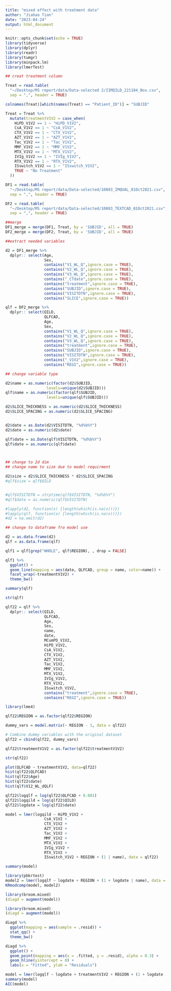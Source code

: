 ```yaml
---
title: "mixed effect with treatment data"
author: "Jiahao Tian"
date: "2023-04-24"
output: html_document
---
```


```r
knitr::opts_chunk$set(echo = TRUE)
library(tidyverse)
library(dplyr)
library(readr)
library(tumgr)
library(minpack.lm)
library(lmerTest)
```

```R
## creat treatment column

Treat = read.table(
  "~/Desktop/MS report/data/Data-selected 2/IIMQILD_221104_Box.csv", 
  sep = ",", header = TRUE)

colnames(Treat)[which(names(Treat) == "Patient_ID")] = "SUBJID"

Treat = Treat %>%
  mutate(treatmentV1V2 = case_when(
    HiPD_V1V2 == 1 ~ "HiPD_V1V2",
    CsA_V1V2 == 1 ~ "CsA_V1V2",
    CTX_V1V2 == 1 ~ "CTX_V1V2",
    AZT_V1V2 == 1 ~ "AZT_V1V2",
    Tac_V1V2 == 1 ~ "Tac_V1V2",
    MMF_V1V2 == 1 ~ "MMF_V1V2",
    MTX_V1V2 == 1 ~ "MTX_V1V2",
    IVIg_V1V2 == 1 ~ "IVIg_V1V2",
    RTX_V1V2 == 1 ~ "RTX_V1V2",
    ISswitch_V1V2 == 1 ~ "ISswitch_V1V2",
    TRUE ~ "No Treatment"
  ))
```


```r

DF1 = read.table(
  "~/Desktop/MS report/data/Data-selected/10083_IMQUAL_01Oct2021.csv", 
  sep = ",", header = TRUE)

DF2 = read.table(
  "~/Desktop/MS report/data/Data-selected/10083_TEXTCAD_01Oct2021.csv",
  sep = ",", header = TRUE)

##merge
DF1_merge = merge(DF1, Treat, by = 'SUBJID', all = TRUE)
DF2_merge = merge(DF2, Treat, by = 'SUBJID', all = TRUE)
```


```r
##extract needed variables

d2 = DF1_merge %>% 
  dplyr:: select(Age,
                 Sex,
                 contains("V1_WL_Q",ignore.case = TRUE), 
                 contains("V2_WL_Q",ignore.case = TRUE),
                 contains("V3_WL_Q",ignore.case = TRUE), 
                 contains("_CTdate",ignore.case = TRUE), 
                 contains("treatment",ignore.case = TRUE), 
                 contains("SUBJID",ignore.case = TRUE), 
                 contains("VISITDTN",ignore.case = TRUE),
                 contains("SLICE",ignore.case = TRUE))

qlf = DF2_merge %>% 
  dplyr:: select(QILD,
                 QLFCAD,
                 Age,
                 Sex,
                 contains("V1_WL_Q",ignore.case = TRUE), 
                 contains("V2_WL_Q",ignore.case = TRUE),
                 contains("V3_WL_Q",ignore.case = TRUE), 
                 contains("treatment",ignore.case = TRUE), 
                 contains("SUBJID",ignore.case = TRUE), 
                 contains("VISITDTN",ignore.case = TRUE),
                 contains("_V1V2",ignore.case = TRUE),
                 contains("REGI",ignore.case = TRUE))

## change variable type

d2$name = as.numeric(factor(d2$SUBJID, 
                  levels=unique(d2$SUBJID)))
qlf$name = as.numeric(factor(qlf$SUBJID, 
                  levels=unique(qlf$SUBJID)))

d2$SLICE_THICKNESS = as.numeric(d2$SLICE_THICKNESS)
d2$SLICE_SPACING = as.numeric(d2$SLICE_SPACING)


d2$date = as.Date(d2$VISITDTN, "%d%b%Y")
d2$date = as.numeric(d2$date)

qlf$date = as.Date(qlf$VISITDTN, "%d%b%Y")
qlf$date = as.numeric(qlf$date)



## change to 2d dim 
## change name to size due to model requirment

d2$size = d2$SLICE_THICKNESS * d2$SLICE_SPACING 
#qlf$size = qlf$QILD


#qlf$VISITDTN = strptime(qlf$VISITDTN, "%d%b%Y")
#qlf$date = as.numeric(qlf$VISITDTN)

#lapply(d2, function(x) {length(which(is.na(x)))})
#lapply(qlf, function(x) {length(which(is.na(x)))})
#d2 = na.omit(d2)

## change to dataframe fro model use

d2 = as.data.frame(d2)
qlf = as.data.frame(qlf)
```


```R
qlf1 = qlf[grep("WHOLE", qlf$REGION), , drop = FALSE]

qlf1 %>%
  ggplot() + 
  geom_line(mapping = aes(date, QLFCAD, group = name, color=name)) + 
  facet_wrap(~treatmentV1V2) + 
  theme_bw()
```


```r
summary(qlf)
```

```r
str(qlf)
```

```r
qlf22 = qlf %>% 
  dplyr:: select(QILD,
                 QLFCAD,
                 Age,
                 Sex,
                 name,
                 date,
                 MCumPD_V1V2,
                 HiPD_V1V2,
                 CsA_V1V2,     
                 CTX_V1V2,       
                 AZT_V1V2,       
                 Tac_V1V2,      
                 MMF_V1V2,     
                 MTX_V1V2,     
                 IVIg_V1V2,    
                 RTX_V1V2,   
                 ISswitch_V1V2,
                 contains("treatment",ignore.case = TRUE), 
                 contains("REGI",ignore.case = TRUE))
```


```r
library(lme4)

qlf22$REGION = as.factor(qlf22$REGION)

dummy_vars = model.matrix(~ REGION - 1, data = qlf22)

# Combine dummy variables with the original dataset
qlf22 = cbind(qlf22, dummy_vars)
```

```R
qlf22$treatmentV1V2 = as.factor(qlf22$treatmentV1V2)
```

```r
str(qlf22)

```

```r
plot(QLFCAD ~ treatmentV1V2, data=qlf22)
hist(qlf22$QLFCAD)
hist(qlf22$Age)
hist(qlf22$date)
hist(qlf$V12_WL_dQLF)
```

```r
qlf22$logqlf = log(qlf22$QLFCAD + 0.001)
qlf22$logqild = log(qlf22$QILD)
qlf22$logdate = log(qlf22$date)

```


```R

model = lmer(logqild ~ HiPD_V1V2 +
                 CsA_V1V2 +    
                 CTX_V1V2 +      
                 AZT_V1V2 +       
                 Tac_V1V2 +     
                 MMF_V1V2 +     
                 MTX_V1V2 +     
                 IVIg_V1V2 +    
                 RTX_V1V2 +   
                 ISswitch_V1V2 + REGION + (1 | name), data = qlf22)

summary(model)

```




```r
library(pbkrtest)
model2 = lmer(logqlf ~ logdate + REGION + (1 + logdate | name), data = qlf22, REML = TRUE)
KRmodcomp(model, model2)


```


```r
library(broom.mixed) 
(diagd = augment(model))


```



```r
library(broom.mixed) 
(diagd = augment(model))


```


```R
diagd %>%
  ggplot(mapping = aes(sample = .resid)) + 
  stat_qq() + 
  theme_bw()

```


```r
diagd %>%
  ggplot() + 
  geom_point(mapping = aes(x = .fitted, y = .resid), alpha = 0.3) +
  geom_hline(yintercept = 0) + 
  labs(x = "Fitted", ylab = "Residuals")

```

```r
model = lmer(logqlf ~ logdate + treatmentV1V2 + REGION + (1 + logdate | name), data = qlf22)
summary(model)
AIC(model)
```

